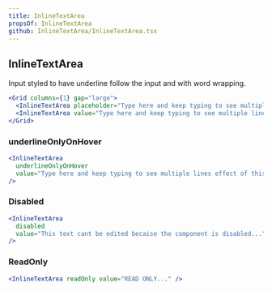```yaml
---
title: InlineTextArea
propsOf: InlineTextArea
github: InlineTextArea/InlineTextArea.tsx
---
```


## InlineTextArea

Input styled to have underline follow the input and with word wrapping.

```jsx
<Grid columns={1} gap="large">
  <InlineTextArea placeholder="Type here and keep typing to see multiple lines effect of this component it will wrap to a next line..." />
  <InlineTextArea value="Type here and keep typing to see multiple lines effect of this component it will wrap to a next line..." />
</Grid>
```

### underlineOnlyOnHover

```jsx
<InlineTextArea
  underlineOnlyOnHover
  value="Type here and keep typing to see multiple lines effect of this component it will wrap to a next line..."
/>
```

### Disabled

```jsx
<InlineTextArea
  disabled
  value="This text cant be edited becaise the component is disabled..."
/>
```

### ReadOnly

```jsx
<InlineTextArea readOnly value="READ ONLY..." />
```
